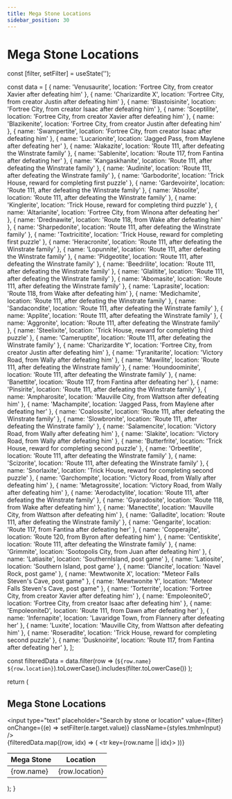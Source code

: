 ```yaml
---
title: Mega Stone Locations
sidebar_position: 30
---
```


# Mega Stone Locations


  const [filter, setFilter] = useState('');

  const data = [
    { name: 'Venusaurite', location: 'Fortree City, from creator Xavier after defeating him' },
    { name: 'Charizardite X', location: 'Fortree City, from creator Justin after defeating him' },
    { name: 'Blastoisinite', location: 'Fortree City, from creator Isaac after defeating him' },
    { name: 'Sceptilite', location: 'Fortree City, from creator Xavier after defeating him' },
    { name: 'Blazikenite', location: 'Fortree City, from creator Justin after defeating him' },
    { name: 'Swampertite', location: 'Fortree City, from creator Isaac after defeating him' },
    { name: 'Lucarionite', location: 'Jagged Pass, from Maylene after defeating her' },
    { name: 'Alakazite', location: 'Route 111, after defeating the Winstrate family' },
    { name: 'Sablenite', location: 'Route 117, from Fantina after defeating her' },
    { name: 'Kangaskhanite', location: 'Route 111, after defeating the Winstrate family' },
    { name: 'Audinite', location: 'Route 111, after defeating the Winstrate family' },
    { name: 'Garbodorite', location: 'Trick House, reward for completing first puzzle' },
    { name: 'Gardevoirite', location: 'Route 111, after defeating the Winstrate family' },
    { name: 'Absolite', location: 'Route 111, after defeating the Winstrate family' },
    { name: 'Kinglerite', location: 'Trick House, reward for completing third puzzle' },
    { name: 'Altarianite', location: 'Fortree City, from Winona after defeating her' },
    { name: 'Drednawite', location: 'Route 118, from Wake after defeating him' },
    { name: 'Sharpedonite', location: 'Route 111, after defeating the Winstrate family' },
    { name: 'Toxtricitite', location: 'Trick House, reward for completing first puzzle' },
    { name: 'Heracronite', location: 'Route 111, after defeating the Winstrate family' },
    { name: 'Lopunnite', location: 'Route 111, after defeating the Winstrate family' },
    { name: 'Pidgeotite', location: 'Route 111, after defeating the Winstrate family' },
    { name: 'Beedrilite', location: 'Route 111, after defeating the Winstrate family' },
    { name: 'Glalitite', location: 'Route 111, after defeating the Winstrate family' },
    { name: 'Abomasite', location: 'Route 111, after defeating the Winstrate family' },
    { name: 'Laprasite', location: 'Route 118, from Wake after defeating him' },
    { name: 'Medichamite', location: 'Route 111, after defeating the Winstrate family' },
    { name: 'Sandacondite', location: 'Route 111, after defeating the Winstrate family' },
    { name: 'Applite', location: 'Route 111, after defeating the Winstrate family' },
    { name: 'Aggronite', location: 'Route 111, after defeating the Winstrate family' },
    { name: 'Steelixite', location: 'Trick House, reward for completing third puzzle' },
    { name: 'Cameruptite', location: 'Route 111, after defeating the Winstrate family' },
    { name: 'Charizardite Y', location: 'Fortree City, from creator Justin after defeating him' },
    { name: 'Tyranitarite', location: 'Victory Road, from Wally after defeating him' },
    { name: 'Mawilite', location: 'Route 111, after defeating the Winstrate family' },
    { name: 'Houndoominite', location: 'Route 111, after defeating the Winstrate family' },
    { name: 'Banettite', location: 'Route 117, from Fantina after defeating her' },
    { name: 'Pinsirite', location: 'Route 111, after defeating the Winstrate family' },
    { name: 'Ampharosite', location: 'Mauville City, from Wattson after defeating him' },
    { name: 'Machampite', location: 'Jagged Pass, from Maylene after defeating her' },
    { name: 'Coalossite', location: 'Route 111, after defeating the Winstrate family' },
    { name: 'Slowbronite', location: 'Route 111, after defeating the Winstrate family' },
    { name: 'Salamencite', location: 'Victory Road, from Wally after defeating him' },
    { name: 'Slakite', location: 'Victory Road, from Wally after defeating him' },
    { name: 'Butterfrite', location: 'Trick House, reward for completing second puzzle' },
    { name: 'Orbeetlite', location: 'Route 111, after defeating the Winstrate family' },
    { name: 'Scizorite', location: 'Route 111, after defeating the Winstrate family' },
    { name: 'Snorlaxite', location: 'Trick House, reward for completing second puzzle' },
    { name: 'Garchompite', location: 'Victory Road, from Wally after defeating him' },
    { name: 'Metagrossite', location: 'Victory Road, from Wally after defeating him' },
    { name: 'Aerodactylite', location: 'Route 111, after defeating the Winstrate family' },
    { name: 'Gyaradosite', location: 'Route 118, from Wake after defeating him' },
    { name: 'Manectite', location: 'Mauville City, from Wattson after defeating him' },
    { name: 'Galladite', location: 'Route 111, after defeating the Winstrate family' },
    { name: 'Gengarite', location: 'Route 117, from Fantina after defeating her' },
    { name: 'Copperajite', location: 'Route 120, from Byron after defeating him' },
    { name: 'Centiskite', location: 'Route 111, after defeating the Winstrate family' },
    { name: 'Grimmite', location: 'Sootopolis City, from Juan after defeating him' },
    { name: 'Latiasite', location: 'SouthernIsland, post game' },
    { name: 'Latiosite', location: 'Southern Island, post game' },
    { name: 'Diancite', location: 'Navel Rock, post game' },
    { name: 'Mewtwonite X', location: 
      "Meteor Falls Steven's Cave, post game" },
    { name: 'Mewtwonite Y', location: 
      "Meteor Falls Steven's Cave, post game" },
    { name: 'Torterrite', location: 'Fortree City, from creator Xavier after defeating him' },
    { name: 'EmpoleoniteO', location: 'Fortree City, from creator Isaac after defeating him' },
    { name: 'EmpoleoniteD', location: 'Route 111, from Dawn after defeating her' },
    { name: 'Infernapite', location: 'Lavaridge Town, from Flannery after defeating her' },
    { name: 'Luxite', location: 'Mauville City, from Wattson after defeating him' },
    { name: 'Roseradite', location: 'Trick House, reward for completing second puzzle' },
    { name: 'Dusknoirite', location: 'Route 117, from Fantina after defeating her' },
  ];

  const filteredData = data.filter(row =>
    (`${row.name} ${row.location}`).toLowerCase().includes(filter.toLowerCase())
  );

  return (
    <div className={styles.tmhmContainer}>
      <h2 className={styles.tmhmTitle}>Mega Stone Locations</h2>
      <input
        type="text"
        placeholder="Search by stone or location"
        value={filter}
        onChange={(e) => setFilter(e.target.value)}
        className={styles.tmhmInput}
      />
      <div className={styles.tmhmTableWrapper}>
        <table className={styles.tmhmTable}>
          <thead>
            <tr>
              <th>Mega Stone</th>
              <th>Location</th>
            </tr>
          </thead>
          <tbody>
            {filteredData.map((row, idx) => (
              <tr key={row.name || idx}>
                <td>{row.name}</td>
                <td>{row.location}</td>
              </tr>
            ))}
          </tbody>
        </table>
      </div>
    </div>
  );
}
